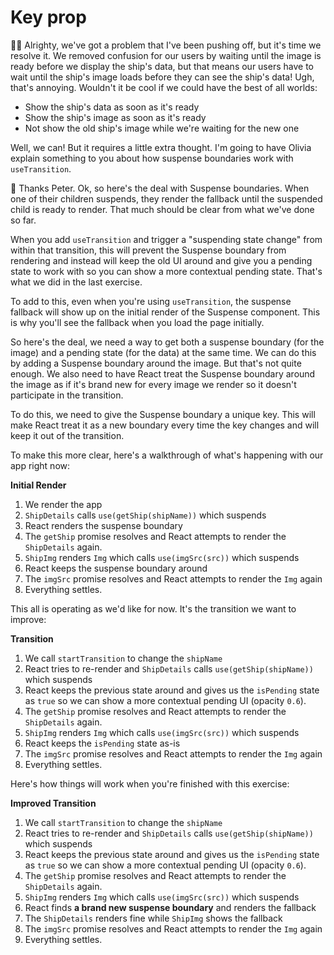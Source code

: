 # Key prop

👨‍💼 Alrighty, we've got a problem that I've been pushing off, but it's time we
resolve it. We removed confusion for our users by waiting until the image is
ready before we display the ship's data, but that means our users have to wait
until the ship's image loads before they can see the ship's data! Ugh, that's
annoying. Wouldn't it be cool if we could have the best of all worlds:

- Show the ship's data as soon as it's ready
- Show the ship's image as soon as it's ready
- Not show the old ship's image while we're waiting for the new one

Well, we can! But it requires a little extra thought. I'm going to have Olivia
explain something to you about how suspense boundaries work with
`useTransition`.

🦉 Thanks Peter. Ok, so here's the deal with Suspense boundaries. When one of
their children suspends, they render the fallback until the suspended child is
ready to render. That much should be clear from what we've done so far.

When you add `useTransition` and trigger a "suspending state change" from within
that transition, this will prevent the Suspense boundary from rendering and
instead will keep the old UI around and give you a pending state to work with so
you can show a more contextual pending state. That's what we did in the last
exercise.

To add to this, even when you're using `useTransition`, the suspense fallback
will show up on the initial render of the Suspense component. This is why you'll
see the fallback when you load the page initially.

So here's the deal, we need a way to get both a suspense boundary (for the
image) and a pending state (for the data) at the same time. We can do this by
adding a Suspense boundary around the image. But that's not quite enough. We
also need to have React treat the Suspense boundary around the image as if it's
brand new for every image we render so it doesn't participate in the transition.

To do this, we need to give the Suspense boundary a unique key. This will make
React treat it as a new boundary every time the key changes and will keep it out
of the transition.

To make this more clear, here's a walkthrough of what's happening with our
app right now:

**Initial Render**

1. We render the app
2. `ShipDetails` calls `use(getShip(shipName))` which suspends
3. React renders the suspense boundary
4. The `getShip` promise resolves and React attempts to render the `ShipDetails`
   again.
5. `ShipImg` renders `Img` which calls `use(imgSrc(src))` which suspends
6. React keeps the suspense boundary around
7. The `imgSrc` promise resolves and React attempts to render the `Img` again
8. Everything settles.

This all is operating as we'd like for now. It's the transition we want to
improve:

**Transition**

1. We call `startTransition` to change the `shipName`
2. React tries to re-render and `ShipDetails` calls `use(getShip(shipName))`
   which suspends
3. React keeps the previous state around and gives us the `isPending` state as
   `true` so we can show a more contextual pending UI (opacity `0.6`).
4. The `getShip` promise resolves and React attempts to render the `ShipDetails`
   again.
5. `ShipImg` renders `Img` which calls `use(imgSrc(src))` which suspends
6. React keeps the `isPending` state as-is
7. The `imgSrc` promise resolves and React attempts to render the `Img` again
8. Everything settles.

Here's how things will work when you're finished with this exercise:

**Improved Transition**

1. We call `startTransition` to change the `shipName`
2. React tries to re-render and `ShipDetails` calls `use(getShip(shipName))`
   which suspends
3. React keeps the previous state around and gives us the `isPending` state as
   `true` so we can show a more contextual pending UI (opacity `0.6`).
4. The `getShip` promise resolves and React attempts to render the `ShipDetails`
   again.
5. `ShipImg` renders `Img` which calls `use(imgSrc(src))` which suspends
6. React finds **a brand new suspense boundary** and renders the fallback
7. The `ShipDetails` renders fine while `ShipImg` shows the fallback
8. The `imgSrc` promise resolves and React attempts to render the `Img` again
9. Everything settles.
